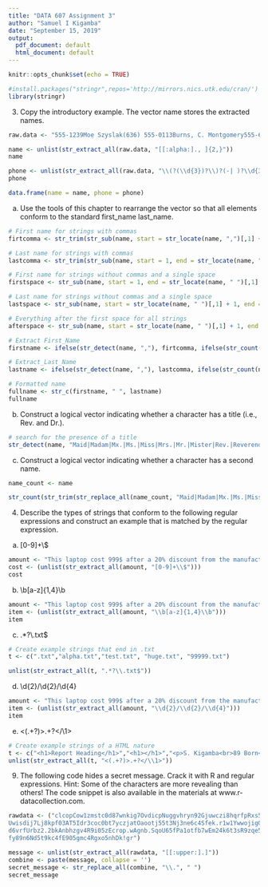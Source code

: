 ---
title: "DATA 607 Assignment 3"
author: "Samuel I Kigamba"
date: "September 15, 2019"
output:
  pdf_document: default
  html_document: default
---

```{r setup, include=FALSE}
knitr::opts_chunk$set(echo = TRUE)
```

```{r, install stringr package, include=TRUE}
#install.packages("stringr",repos='http://mirrors.nics.utk.edu/cran/')
library(stringr)
```

3. Copy the introductory example. The vector name stores the extracted names.

```{r, rawdata.intro, include=TRUE}
raw.data <- "555-1239Moe Szyslak(636) 555-0113Burns, C. Montgomery555-6542Rev. Timothy Lovejoy555 8904Ned Flanders636-555-3226Simpson,Homer5553642Dr. Julius Hibbert"

name <- unlist(str_extract_all(raw.data, "[[:alpha:]., ]{2,}"))
name

phone <- unlist(str_extract_all(raw.data, "\\(?(\\d{3})?\\)?(-| )?\\d{3}(-| )?\\d{4}"))
phone

data.frame(name = name, phone = phone)
```

(a) Use the tools of this chapter to rearrange the vector so that all elements conform to
the standard first_name last_name.

```{r, extract first name, last name, include=TRUE}

# First name for strings with commas
firtcomma <- str_trim(str_sub(name, start = str_locate(name, ",")[,1] + 1, end = str_length(name)))

# Last name for strings with commas
lastcomma <- str_trim(str_sub(name, start = 1, end = str_locate(name, ",")[,1] - 1))

# First name for strings without commas and a single space
firstspace <- str_sub(name, start = 1, end = str_locate(name, " ")[,1] - 1)

# Last name for strings without commas and a single space
lastspace <- str_sub(name, start = str_locate(name, " ")[,1] + 1, end = str_length(name))

# Everything after the first space for all strings
afterspace <- str_sub(name, start = str_locate(name, " ")[,1] + 1, end = str_length(name))

# Extract First_Name
firstname <- ifelse(str_detect(name, ","), firtcomma, ifelse(str_count(name, " ") == 2, ifelse(str_detect(afterspace, " "), str_sub(afterspace, start = 1, end = str_locate(afterspace, " ")[,1] - 1), afterspace), firstspace))

# Extract_Last_Name
lastname <- ifelse(str_detect(name, ","), lastcomma, ifelse(str_count(name, " ") == 2, ifelse(str_detect(afterspace, " "), str_sub(afterspace, start = str_locate(afterspace, " ")[,1] + 1, end = str_length(afterspace)), afterspace), lastspace))

# Formatted name
fullname <- str_c(firstname, " ", lastname)
fullname
```

(b) Construct a logical vector indicating whether a character has a title (i.e., Rev. and
Dr.).

```{r, check for titles,include=TRUE}

# search for the presence of a title
str_detect(name, "Maid|Madam|Mx.|Ms.|Miss|Mrs.|Mr.|Mister|Rev.|Reverend|Dr.|Doctor|Prof.|Professor|Father|Hon.|Honorable|Pres.|President|Gov.|Governer|Msgr.|Monsignor|Sen.|Senator")
```

(c) Construct a logical vector indicating whether a character has a second name.

```{r, check characters for a second name, include=TRUE}

name_count <- name

str_count(str_trim(str_replace_all(name_count, "Maid|Madam|Mx.|Ms.|Miss|Mrs.|Mr.|Mister|Rev.|Reverend|Dr.|Doctor|Prof.|Professor|Father|Hon.|Honorable|Pres.|President|Gov.|Governer|Msgr.|Monsignor|Sen.|Senator", "")), " ") > 1
```


4. Describe the types of strings that conform to the following regular expressions and
construct an example that is matched by the regular expression.

(a) [0-9]+\\$

```{r, extract ammount and currency, echo=TRUE}
amount <- "This laptop cost 999$ after a 20% discount from the manufacturer."
cost <- (unlist(str_extract_all(amount, "[0-9]+\\$")))
cost
```


(b) \\b[a-z]{1,4}\\b


```{r, extract all lowercase words of length 1-4, echo=TRUE}
amount <- "This laptop cost 999$ after a 20% discount from the manufacturer."
item <- (unlist(str_extract_all(amount, "\\b[a-z]{1,4}\\b")))
item
```

(c) .*?\\.txt$


```{r, extract txt, echo=TRUE}
# Create example strings that end in .txt
t <- c(".txt","alpha.txt","test.txt", "huge.txt", "99999.txt")

unlist(str_extract_all(t, ".*?\\.txt$"))
```


(d) \\d{2}/\\d{2}/\\d{4}

```{r, extract date, echo=TRUE}
amount <- "This laptop cost 999$ after a 20% discount from the manufacturer. The date of manufacture is noted as 12/12/2019 although the actual assembly date was 12/12/2020."
item <- (unlist(str_extract_all(amount, "\\d{2}/\\d{2}/\\d{4}")))
item
```


(e) <(.+?)>.+?</\\1>

```{r, extract upto first instance of occurence, echo=TRUE}
# Create example strings of a HTML nature
t <- c("<h1>Report Heading</h1>","<h1></h1>","<p>S. Kigamba<br>89 Born<br>Sydney</p>","<img src='school.gif' alt='School library' height='20' width='60'>")
unlist(str_extract_all(t, "<(.+?)>.+?</\\1>"))
```



9. The following code hides a secret message. Crack it with R and regular expressions.
Hint: Some of the characters are more revealing than others! The code snippet is also
available in the materials at www.r-datacollection.com.

```{r, data.extract, echo=TRUE}
rawdata <- ("clcopCow1zmstc0d87wnkig7OvdicpNuggvhryn92Gjuwczi8hqrfpRxs5Aj5dwpn0Tanwo
Uwisdij7Lj8kpf03AT5Idr3coc0bt7yczjatOaootj55t3Nj3ne6c4Sfek.r1w1YwwojigO
d6vrfUrbz2.2bkAnbhzgv4R9i05zEcrop.wAgnb.SqoU65fPa1otfb7wEm24k6t3sR9zqe5
fy89n6Nd5t9kc4fE905gmc4Rgxo5nhDk!gr")
```

```{r, extract message, echo=TRUE}
message <- unlist(str_extract_all(rawdata, "[[:upper:].]"))
combine <- paste(message, collapse = '')
secret_message <- str_replace_all(combine, "\\.", " ")
secret_message
```





